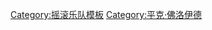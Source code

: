 {{Navbox musical artist
| name       = Pink Floyd
| title      = [[平克·弗洛伊德]]
| bodyclass  = hlist
| state      = {{{state|expanded}}}
| background = {{{background|group_or_band}}}

| above =
* '''[[西德·巴雷特]]'''
* '''[[大衛·吉爾摩]]'''
* '''[[尼克·马森]]'''
* '''[[罗杰·沃特斯]]'''
* '''[[理查德·赖特 (音乐家)|理查德·赖特]]'''

| group1 = 录音室专辑
| list1  =
* {{lang|en|[[The Piper at the Gates of Dawn]]}} (黎明门前的风笛手)
* {{lang|en|[[A Saucerful of Secrets]]}}
* {{lang|en|[[More (专辑)|More]]}}
* {{lang|en|[[Ummagumma]]}}
* {{lang|en|[[原子心之母|Atom Heart Mother]]}}
* {{lang|en|[[Meddle]]}}
* {{lang|en|[[Obscured by Clouds]]}}
* {{lang|en|[[The Dark Side of the Moon]]}} (月之暗面)
* {{lang|en|[[Wish You Were Here]] (願你在此)}}
* {{lang|en|[[动物 (专辑)|Animals]]}}
* {{lang|en|[[The Wall (平克·弗洛伊德專輯)|The Wall]]}} (迷墙)
* {{lang|en|[[The Final Cut]]}}
* {{lang|en|[[A Momentary Lapse of Reason]]}}
* {{lang|en|[[The Division Bell]]}}
* {{lang|en|The Endless River}}

| group2 = 現場錄製專輯
| list2  =
* Ummagumma
* Delicate Sound of Thunder
* Pulse
* Is There Anybody Out There? The Wall Live 1980–81


| group3 = 歌曲
| list3 =
* [[Comfortably Numb]]

| group4 = 合輯
| list4 =
* The Best of the Pink Floyd / Masters of Rock
* Relics
* A Nice Pair
* A Collection of Great Dance Songs
* Works
* 1967: The First Three Singles
* Echoes: The Best of Pink Floyd
* The Best of Pink Floyd: A Foot in the Door
* 1965: Their First Recordings

}}<noinclude>
<noinclude>
{{collapsible option}}


[[Category:摇滚乐队模板]]
[[Category:平克·佛洛伊德]]

</noinclude>